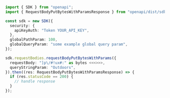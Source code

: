 ```typescript showLineNumbers copy filename="Request Body Put Bytes With Params usage example"
import { SDK } from "openapi";
import { RequestBodyPutBytesWithParamsResponse } from "openapi/dist/sdk/models/operations";

const sdk = new SDK({
  security: {
    apiKeyAuth: "Token YOUR_API_KEY",
  },
  globalPathParam: 100,
  globalQueryParam: "some example global query param",
});

sdk.requestBodies.requestBodyPutBytesWithParams({
  requestBody: "]p\/#!ux#:" as bytes <<<>>>,
  queryStringParam: "Outdoors",
}).then((res: RequestBodyPutBytesWithParamsResponse) => {
  if (res.statusCode == 200) {
    // handle response
  }
});
```

